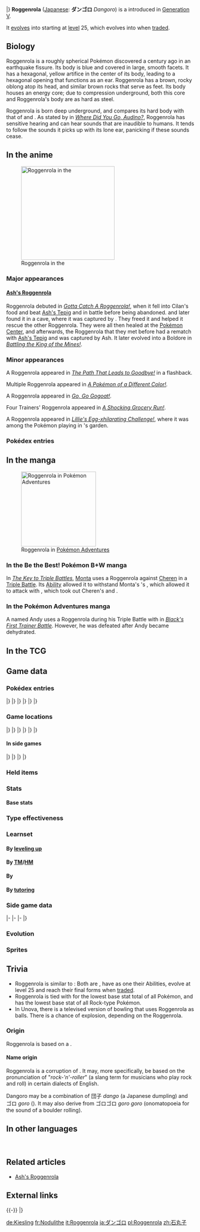 {{PokémonPrevNext/Head|type=Rock}}
{{PokémonPrevNext/Pokémon|type=Rock|prevnum=523|prev=Zebstrika|nextnum=525|next=Boldore|roundleft=tl|roundright=tr}}
{{PokémonPrevNext/Disambig|species=Roggenrola}}
|}
{{Pokémon Infobox
|name=Roggenrola
|jname=ダンゴロ
|tmname=Dangoro
|category=Mantle
|type1=Rock
|abilitylayout=2
|ability1=Sturdy
|ability2=Weak Armor
|abilityd=Sand Force
|ndex=524
|udex=030
|u2dex=068
|karea=Coastal
|kdex=120
|adex=098
|height-ftin=1'04"
|height-m=0.4
|weight-lbs=39.7
|weight-kg=18.0
|egggroupn=1
|egggroup1=Mineral
|eggcycles=15
|expyield=56
|lv100exp=1,059,860
|gendercode=127
|color=Blue
|catchrate=255
|evtotal=1
|evde=1
|body=07
|pokefordex=roggenrola
|generation=5
|friendship=70
}}
'''Roggenrola''' ([[List of Japanese Pokémon names|Japanese]]: '''ダンゴロ''' ''Dangoro'') is a {{type|Rock}} {{OBP|Pokémon|species}} introduced in [[Generation V]].

It [[Evolution|evolves]] into {{p|Boldore}} starting at [[level]] 25, which evolves into {{p|Gigalith}} when [[trade]]d.

==Biology==
Roggenrola is a roughly spherical Pokémon discovered a century ago in an earthquake fissure. Its body is blue and covered in large, smooth facets. It has a hexagonal, yellow artifice in the center of its body, leading to a hexagonal opening that functions as an ear. Roggenrola has a brown, rocky oblong atop its head, and similar brown rocks that serve as feet. Its body houses an energy core; due to compression underground, both this core and Roggenrola's body are as hard as steel. 

Roggenrola is born deep underground, and compares its hard body with that of {{p|Geodude}} and {{p|Carbink}}. As stated by {{an|Cilan}} in ''[[BW035|Where Did You Go, Audino?]]'', Roggenrola has sensitive hearing and can hear sounds that are inaudible to humans. It tends to follow the sounds it picks up with its lone ear, panicking if these sounds cease.

==In the anime==
[[File:Ash Roggenrola.png|thumb|left|250px|Roggenrola in the {{pkmn|anime}}]]
===Major appearances===
====[[Ash's Boldore|Ash's Roggenrola]]====
Roggenrola debuted in ''[[BW034|Gotta Catch A Roggenrola!]]'', when it fell into Cilan's food and beat [[Ash's Tepig]] and {{AP|Oshawott}} in battle before being abandoned. {{Ash}} and {{ashfr}} later found it in a cave, where it was captured by {{TRT}}. They freed it and helped it rescue the other Roggenrola. They were all then healed at the [[Pokémon Center]], and afterwards, the Roggenrola that they met before had a rematch with [[Ash's Tepig]] and was captured by Ash. It later evolved into a Boldore in ''[[BW061|Battling the King of the Mines!]]''.

===Minor appearances===
A Roggenrola appeared in ''[[BW131|The Path That Leads to Goodbye!]]'' in a flashback.

Multiple Roggenrola appeared in ''[[BW136|A Pokémon of a Different Color!]].''

A Roggenrola appeared in ''[[BW138|Go, Go Gogoat!]].''

Four Trainers' Roggenrola appeared in ''[[SM006|A Shocking Grocery Run!]]''.

A Roggenrola appeared in ''[[SM008|Lillie's Egg-xhilarating Challenge!]]'', where it was among the Pokémon playing in {{an|Lillie}}'s garden.

===Pokédex entries===
{{Animedexheader|Unova}}
{{Animedexbody|BW034|Roggenrola|Ash's Pokédex|Roggenrola, the Mantle Pokémon. Roggenrola's body contains an energy core which is hard as steel from being compressed underground.}}
{{Animedexfooter/Pokémon|''Best Wishes''|Unova}}

==In the manga==
[[File:Andy Roggenrola Adventures.png|thumb|200px|Roggenrola in [[Pokémon Adventures]]]]
===In the Be the Best! Pokémon B+W manga===
In ''[[PBW2|The Key to Triple Battles]]'', [[Monta]] uses a Roggenrola against [[Cheren]] in a [[Triple Battle]]. Its {{a|Sturdy}} [[Ability]] allowed it to withstand Monta's {{p|Panpour}}'s {{m|Surf}}, which allowed it to attack with {{m|Rock Slide}}, which took out Cheren's {{p|Pansage}} and {{p|Basculin}}.

===In the Pokémon Adventures manga===
A {{tc|Hiker}} named Andy uses a Roggenrola during his Triple Battle with {{adv|Black}} in ''[[PS464|Black's First Trainer Battle]]''. However, he was defeated after Andy became dehydrated.

==In the TCG==
{{main|Roggenrola (TCG)}}

==Game data==
===Pokédex entries===
{{Dex/Header|type=Rock}}
{{Dex/NA|gen=V}}
{{Dex/Gen|gen=V}}
{{Dex/Entry1|v=Black|t=FFF|entry=Its ear is hexagonal in shape. Compressed underground, its body is as hard as steel.}}
{{Dex/Entry1|v=White|entry=They were discovered a hundred years ago in an earthquake fissure. Inside each one is an energy core.}}
{{Dex/Entry2|v=Black 2|v2=White 2|t=FFF|entry=The hexagonal-shaped hole is its ear. It has a tendency to walk in the direction the sound is coming from.}}
|}
|}
{{Dex/Gen|gen=VI}}
{{Dex/Entry1|v=X|t=FFF|entry=Its ear is hexagonal in shape. Compressed underground, its body is as hard as steel.}}
{{Dex/Entry1|v=Y|entry=They were discovered a hundred years ago in an earthquake fissure. Inside each one is an energy core.}}
{{Dex/Entry1|v=Omega Ruby|t=FFF|entry=Its ear is hexagonal in shape. Compressed underground, its body is as hard as steel.}}
{{Dex/Entry1|v=Alpha Sapphire|t=FFF|entry=They were discovered a hundred years ago in an earthquake fissure. Inside each one is an energy core.}}
|}
|}
{{Dex/Gen|gen=VII}}
{{Dex/Entry1|v=Sun|entry=Born deep within the ground, it compares itself with similar species, such as {{p|Geodude}} and {{p|Carbink}}, to settle which has the hardest body.}}
{{Dex/Entry1|v=Moon|entry=The hexagonal cavity is its ear. It walks in the direction of sounds it hears, but if the sounds cease, it panics and topples over.}}
{{Dex/Entry1|v=Ultra Sun|entry=The hexagonal hole is its ear. Deep in that ear is an energy core, so if you stick your hand in there, Roggenrola will be very angry!}}
{{Dex/Entry1|v=Ultra Moon|entry=It was found in a fissure in a layer of exposed rock. The material that makes up its body is dirt from several hundred years ago.}}
|}
|}
{{Dex/Footer}}

===Game locations===
{{Availability/Header|type=Rock}}
{{Availability/NA|gen=V}}
{{Availability/Gen|gen=V}}
{{Availability/Entry2|v=Black|v2=White|t=FFF|area=[[Wellspring Cave]]}}
{{Availability/Entry2|v=Black 2|v2=White 2|t=FFF|area=[[Relic Passage]]}}
|}
|}
{{Availability/Gen|gen=VI}}
{{Availability/Entry2|v=X|v2=Y|t=FFF|area=[[Reflection Cave]]}}
{{Availability/Entry2|v=Omega Ruby|v2=Alpha Sapphire|t=FFF|t2=FFF|area=[[Fiery Path]] ({{DL|DexNav|hidden Pokémon}}{{tt|*|After capturing or defeating Groudon/Kyogre}})}}
|}
|}
{{Availability/Gen|gen=VII}}
{{Availability/Entry2|v=Sun|v2=Moon|area=[[Ten Carat Hill]]}}
{{Availability/Entry2|v=Ultra Sun|v2=Ultra Moon|area=[[Ten Carat Hill]]}}
|}
|}
{{Availability/Footer}}

====In side games====
{{Availability/Header|type=Rock}}
{{Availability/NA|gen=V}}
{{Availability/Gen|gen=V}}
{{Availability/Entry1|1|v=Rumble Blast|color={{fire color}}|area=Lava: [[Volcanic Slope]]}}
{{Availability/Entry1|1|v=Conquest|color={{silver color}}|area=[[Cragspur]], [[Yaksha]]}}
{{Availability/Entry1|1|v=MD GTI|link=Pokémon Mystery Dungeon: Gates to Infinity|color={{silver color}}|area=[[Holehills]] (1F-12F), [[Scorching Desert]] (1F-10F), [[Windy Shoreline]] (1F-11F), [[Canyon Foot]] (1F-9F), [[Moonlit Forest]] (Mapless Street), [[Rusty Mountain]] (1F-24F), [[Slumbering Cave]] (B1-B99), [[Path of No Return]] (B1-B99), [[Skill Treasury]] (1F-15F), [[Ultimate Wilds]] (B9), Magnagate dungeons}}
{{Availability/Entry1|1|v=Rumble U|color={{fire color}}|area=[[Entranceway#The Hidden Basement|Entranceway: The Hidden Basement]]}}
|}
|}
{{Availability/Gen|gen=VI}}
{{Availability/Entry1|1|v=Battle Trozei|color={{defense color}}|area=[[Sacred Plains#Stage 1|Sacred Plains: Stage 1]]}}
{{Availability/Entry1|1|v=Shuffle|color={{beauty color}}|area=Event: [[Special Stages#Fifth release|''Pokémon Safari'']] <small>(Fifth release)</small>}}
{{Availability/Entry1|1|v=Rumble World|color={{fire color}}|area=[[Silver Isles#Bewildering Cave|Silver Isles: Bewildering Cave]] <small>(All Areas)</small>, [[Legend Terrain#Mineral Crust Hollow|Legend Terrain: Mineral Crust Hollow]] <small>(All Areas)</small>}}
|}
|}
{{Availability/Footer}}

===Held items===
{{HeldItems
|type=Rock
|bw1=Everstone|bw1type=None|bw1rar=50
|bw2=Hard Stone|bw2type=None|bw2rar=5
|b2w21=Everstone|b2w21type=None|b2w21rar=50
|b2w22=Hard Stone|b2w22type=None|b2w22rar=5
|xy1=Everstone|xy1type=None|xy1rar=50
|xy2=Hard Stone|xy2type=None|xy2rar=5
|oras1=Everstone|oras1type=None|oras1rar=50
|oras2=Hard Stone|oras2type=None|oras2rar=5
|sm1=Everstone|sm1type=None|sm1rar=50
|sm2=Hard Stone|sm2type=None|sm2rar=5
|usum1=Everstone|usum1type=None|usum1rar=50
|usum2=Hard Stone|usum2type=None|usum2rar=5
}}

===Stats===
====Base stats====
{{BaseStats
|type=Rock
|HP=55
|Attack=75
|Defense=85
|SpAtk=25
|SpDef=25
|Speed=15}}

===Type effectiveness===
{{TypeEffectiveness
|type1=Rock
|Normal=50
|Fighting=200
|Flying=50
|Poison=50
|Ground=200
|Rock=100
|Bug=100
|Ghost=100
|Steel=200
|Fire=50
|Water=200
|Grass=200
|Electric=100
|Psychic=100
|Ice=100
|Dragon=100
|Dark=100
|Fairy=100}}

===Learnset===
====By [[Level|leveling up]]====
{{learnlist/levelh/7|Roggenrola|Rock|Rock|5}}
{{learnlist/level7|1|Tackle|Normal|Physical|50|100|35}}
{{learnlist/level7|4|Harden|Normal|Status|—|—|30}}
{{learnlist/level7|7|Sand Attack|Ground|Status|—|100|15}}
{{learnlist/level7|10|Headbutt|Normal|Physical|70|100|15}}
{{learnlist/level7|14|Rock Blast|Rock|Physical|25|90|10||'''}}
{{learnlist/level7|17|Mud-Slap|Ground|Special|20|100|10}}
{{learnlist/level7|20|Iron Defense|Steel|Status|—|—|15}}
{{learnlist/level7|23|Smack Down|Rock|Physical|50|100|15||'''}}
{{learnlist/level7|27|Rock Slide|Rock|Physical|75|90|10||'''}}
{{learnlist/level7|30|Stealth Rock|Rock|Status|—|—|20}}
{{learnlist/level7|33|Sandstorm|Rock|Status|—|—|10}}
{{learnlist/level7|36|Stone Edge|Rock|Physical|100|80|5||'''}}
{{learnlist/level7|40|Explosion|Normal|Physical|250|100|5}}
{{learnlist/levelf/7|Roggenrola|Rock|Rock|5}}

====By [[TM]]/[[HM]]====
{{learnlist/tmh/7|Roggenrola|Rock|Rock|5}}
{{learnlist/tm7|TM06|Toxic|Poison|Status|—|90|10}}
{{learnlist/tm7|TM10|Hidden Power|Normal|Special|60|100|15}}
{{learnlist/tm7|TM17|Protect|Normal|Status|—|—|10}}
{{learnlist/tm7|TM21|Frustration|Normal|Physical|—|100|20}}
{{learnlist/tm7|TM23|Smack Down|Rock|Physical|50|100|15||'''}}
{{learnlist/tm7|TM26|Earthquake|Ground|Physical|100|100|10}}
{{learnlist/tm7|TM27|Return|Normal|Physical|—|100|20}}
{{learnlist/tm7|TM32|Double Team|Normal|Status|—|—|15}}
{{learnlist/tm7|TM37|Sandstorm|Rock|Status|—|—|10}}
{{learnlist/tm7|TM39|Rock Tomb|Rock|Physical|60|95|15||'''}}
{{learnlist/tm7|TM42|Facade|Normal|Physical|70|100|20}}
{{learnlist/tm7|TM44|Rest|Psychic|Status|—|—|10}}
{{learnlist/tm7|TM45|Attract|Normal|Status|—|100|15}}
{{learnlist/tm7|TM48|Round|Normal|Special|60|100|15}}
{{learnlist/tm7|TM64|Explosion|Normal|Physical|250|100|5}}
{{learnlist/tm7|TM69|Rock Polish|Rock|Status|—|—|20}}
{{learnlist/tm7|TM71|Stone Edge|Rock|Physical|100|80|5||'''}}
{{learnlist/tm7|TM78|Bulldoze|Ground|Physical|60|100|20}}
{{learnlist/tm7|TM80|Rock Slide|Rock|Physical|75|90|10||'''}}
{{learnlist/tm7|TM87|Swagger|Normal|Status|—|85|15}}
{{learnlist/tm7|TM88|Sleep Talk|Normal|Status|—|—|10}}
{{learnlist/tm7|TM90|Substitute|Normal|Status|—|—|10}}
{{learnlist/tm7|TM91|Flash Cannon|Steel|Special|80|100|10}}
{{learnlist/tm7|TM96|Nature Power|Normal|Status|—|—|20}}
{{learnlist/tm7|TM100|Confide|Normal|Status|—|—|20}}
{{learnlist/tmf/7|Roggenrola|Rock|Rock|5}}

====By {{pkmn|breeding}}====
{{learnlist/breedh/7|Roggenrola|Rock|Rock|5}}
{{learnlist/breed7|{{MSP|208|Steelix}}{{MSP|679|Honedge}}{{MSP|680|Doublade}}{{MSP|681|Aegislash}}|Autotomize|Steel|Status|&mdash;|&mdash;|15}}
{{learnlist/breed7|{{MSP|095|Onix}}{{MSP|208|Steelix}}{{MSP|562|Yamask}}{{MSP|563|Cofagrigus}}{{MSP|597|Ferroseed}}{{MSP|598|Ferrothorn}}|Curse|Ghost|Status|&mdash;|&mdash;|10}}
{{learnlist/breed7|{{MSP|476|Probopass}}|Gravity|Psychic|Status|&mdash;|&mdash;|5}}
{{learnlist/breed7|{{MSP|076|Golem}}{{MSP|076A|Golem}}|Heavy Slam|Steel|Physical|&mdash;|100|10}}
{{learnlist/breed7|{{MSP|299|Nosepass}}{{MSP|476|Probopass}}|Lock-On|Normal|Status|&mdash;|&mdash;|5}}
{{learnlist/breed7|{{MSP|074|Geodude}}{{MSP|075|Graveler}}{{MSP|076|Golem}}|Magnitude|Ground|Physical|&mdash;|100|30}}
{{learnlist/breed7|{{MSP|095|Onix}}{{MSP|185|Sudowoodo}}{{MSP|208|Steelix}}|Rock Tomb|Rock|Physical|60|95|15||'''}}
{{learnlist/breed7|{{MSP|568|Trubbish}}|Take Down|Normal|Physical|90|85|20}}
{{learnlist/breed7|{{MSP|476|Probopass}}|Wide Guard|Rock|Status|&mdash;|&mdash;|10}}
{{learnlist/breedf/7|Roggenrola|Rock|Rock|5}}

====By [[Move Tutor|tutoring]]====
{{learnlist/tutorh/7|Roggenrola|Rock|Rock|5}}
{{learnlist/tutor7|Block|Normal|Status|—|—|5|||no|yes}}
{{learnlist/tutor7|Earth Power|Ground|Special|90|100|10|||no|yes}}
{{learnlist/tutor7|Gravity|Psychic|Status|—|—|5|||no|yes}}
{{learnlist/tutor7|Iron Defense|Steel|Status|—|—|15|||no|yes}}
{{learnlist/tutor7|Snore|Normal|Special|50|100|15|||no|yes}}
{{learnlist/tutor7|Stealth Rock|Rock|Status|—|—|20|||no|yes}}
{{learnlist/tutorf/7|Roggenrola|Rock|Rock|5}}

===Side game data===
{{Spindata/Head|type=Rock}}
{{Spindata/RumbleBlast|col=6|type=Rock
|att=2
|def=2
|speed=2
}}
|-
{{Spindata/PokéPark2|col=6|type=Rock|ndex=524
|strong=[[File:Oshawott icon.png|link=Oshawott (Pokémon)]][[File:Snivy icon.png|link=Snivy (Pokémon)]]
|weak=[[File:Tepig icon.png|link=Tepig (Pokémon)]]
|pad=It's hard to understand what he is saying, but you try your best to understand him. That is a friendship.
}}
|-
{{Spindata/Conquest|col=6|type=Rock|ndex=524
|HP=2
|atk=2
|def=2
|spd=1
|range=3
|move=Rock Blast
|ability1=Sturdy
|ability2=Bodyguard
|ability3=Explode
|evo=Evolves into {{p|Boldore}} when its Defense is 59 or higher |<!--Boldore's article says 50-->
|link={{DL|List of Pokémon Conquest characters|Madoka}} and {{DL|List of Pokémon Conquest characters|Tsunashige}}
}}
|-
{{Spindata/Battle Trozei|col=3|type=Rock|ndex=524
|power=1
}}
{{Spindata/Shuffle|col=3|type=Rock|ndex=524|num=376
|min=40
|max=90
|raisemaxlevel=5
|skill=Last-Ditch Effort
|skilldesc=Increases damage when things are looking desperate.
}}
|}

===Evolution===
{{evobox-3
|pictype=art
|type1=Rock
|no1=524
|name1=Roggenrola
|type1-1=Rock
|evo1={{bag|Rare Candy}}<br>{{color2|000|Level|Level 25}}
|no2=525
|name2=Boldore
|type1-2=Rock
|evo2={{bag|Pal Pad}}<br>{{color2|000|Trade}}
|no3=526
|name3=Gigalith
|type1-3=Rock
}}

===Sprites===
{{Spritebox/Header|type=Rock}}
{{Spritebox/NA|gen=V}}
{{Spritebox/5|ndex=524}}
{{Spritebox/6|ndex=524}}
{{Spritebox/7|ndex=524}}
{{Spritebox/Footer|524|Roggenrola}}

==Trivia==
* Roggenrola is similar to {{p|Geodude}}: Both are {{type|Rock}}, have {{a|Sturdy}} as one their Abilities, evolve at level 25 and reach their final forms when [[trade]]d.
* Roggenrola is tied with {{p|Rockruff}} for the lowest base stat total of all {{type|Rock}} Pokémon, and has the lowest base {{stat|Special Defense}} stat of all Rock-type Pokémon.
* In Unova, there is a televised version of bowling that uses Roggenrola as balls. There is a chance of explosion, depending on the Roggenrola.

===Origin===
Roggenrola is based on a {{wp|geode}}.

====Name origin====
Roggenrola is a corruption of ''{{wp|rock and roll}}''. It may, more specifically, be based on the pronunciation of "''rock-'n'-roller''" (a slang term for musicians who play rock and roll) in certain dialects of English.

Dangoro may be a combination of 団子 ''dango'' (a Japanese dumpling) and ゴロ ''goro'' ({{wp|Batted ball|grounder}}). It may also derive from ゴロゴロ ''goro goro'' (onomatopoeia for the sound of a boulder rolling).

==In other languages==
{{Other languages|type=Rock|type2=Rock
|ja=ダンゴロ ''Dangoro''|jameaning=From {{tt|団子 ''dango''|a Japanese dumpling}} and {{tt|ゴロ ''goro''|grounder}}. May also derive from {{tt|ゴロゴロ ''goro goro''|onomatopoeia for the sound of a boulder rolling}}.
|de=Kiesling|demeaning=From ''{{tt|Kiesel|pebble}}'' and ''{{tt|Winzling|something/someone tiny}}''
|fr=Nodulithe|frmeaning=From ''nodule'' and ''lith''
|es=Roggenrola|esmeaning=Same as English name
|it=Roggenrola|itmeaning=Same as English name
|ko=단굴 ''Dangul''|komeaning=From {{tt|団子 ''Dango''|Japanese dumpling}} and {{tt|데굴데굴 ''deguldegul''|sound of rolling}}. May contain {{tt|굴 ''gul''|cave}}, a place where it can be found.
|zh_cmn=石丸子 ''Shíwánzi''|zh_cmnmeaning=Literally "Stone ball".
|ru=Роггенрола ''Roggenrola''|rumeaning=Transcription of English name
}}
<br clear="left">

==Related articles==
* [[Ash's Roggenrola]]
<!--
==Notes==
<references />-->

==External links==

{{-}}
{{PokémonPrevNext/Head|type=Rock}}
{{PokémonPrevNext/Pokémon|type=Rock|prevnum=523|prev=Zebstrika|nextnum=525|next=Boldore}}
|}
{{Project Pokédex notice}}

[[de:Kiesling]]
[[fr:Nodulithe]]
[[it:Roggenrola]]
[[ja:ダンゴロ]]
[[pl:Roggenrola]]
[[zh:石丸子]]